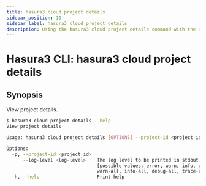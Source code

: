 ```yaml
---
title: hasura3 cloud project details
sidebar_position: 10
sidebar_label: hasura3 cloud project details
description: Using the hasura3 cloud project details command with the Hasura CLI
---
```


# Hasura3 CLI: hasura3 cloud project details 

## Synopsis
View project details.

```bash
$ hasura3 cloud project details --help
View project details

Usage: hasura3 cloud project details [OPTIONS] --project-id <project id>

Options:
  -p, --project-id <project id>  
      --log-level <log-level>    The log level to be printed in stdout [env: HASURA_CLI_LOG_LEVEL=]
                                 [possible values: error, warn, info, debug, trace, error-all,
                                 warn-all, info-all, debug-all, trace-all]
  -h, --help                     Print help
```

